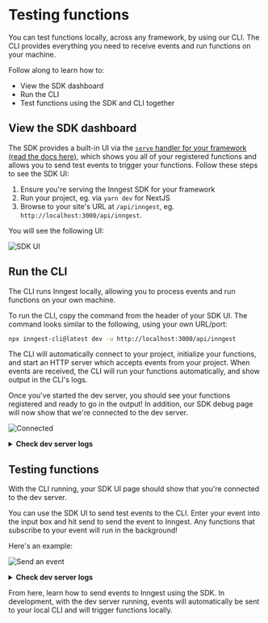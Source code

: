 # Testing functions

You can test functions locally, across any framework, by using our CLI.  The CLI
provides everything you need to receive events and run functions on your machine.

Follow along to learn how to:

- View the SDK dashboard
- Run the CLI
- Test functions using the SDK and CLI together


## View the SDK dashboard

The SDK provides a built-in UI via the  [`serve` handler for your framework
(read the docs here)](/docs/functions#serving),
which shows you all of your registered functions and allows you to send test events
to trigger your functions. Follow these steps to see the SDK UI:

1. Ensure you're serving the Inngest SDK for your framework
2. Run your project, eg. via `yarn dev` for NextJS
3. Browse to your site's URL at `/api/inngest`, eg. `http://localhost:3000/api/inngest`.

You will see the following UI:

![SDK UI](/assets/docs/sdk/sdk-ui.png)

## Run the CLI

The CLI runs Inngest locally, allowing you to process events and run functions on
your own machine.

To run the CLI, copy the command from the header of your SDK UI. The command looks
similar to the following, using your own URL/port:

```bash
npx inngest-cli@latest dev -u http://localhost:3000/api/inngest
```

The CLI will automatically connect to your project, initialize your functions,
and start an HTTP server which accepts events from your project.  When events
are received, the CLI will run your functions automatically, and show output
in the CLI's logs.

Once you've started the dev server, you should see your functions registered
and ready to go in the output! In addition, our SDK debug page will now show
that we're connected to the dev server.

![Connected](/assets/docs/top_bar_connected.png)

<details>
  <summary><strong>Check dev server logs</strong></summary>

  ```sh
  12:10PM INF overriding config to log step output within dev server
  12:10PM INF executor > starting queue backend=inmemory
  12:10PM INF runner > starting event stream backend=inmemory
  12:10PM INF runner > starting queue backend=inmemory
  12:10PM INF runner > initializing scheduled messages len=0
  12:10PM INF executor > service starting
  12:10PM INF devserver > service starting
  12:10PM INF executor > subscribing to function queue
  12:10PM INF api > starting server addr=0.0.0.0:8288
  12:10PM INF runner > service starting
  12:10PM INF runner > subscribing to events topic=events
  12:11PM INF devserver > registered functions app="My Next.js App" framework=nextjs len=1 sdk=js:v0.6.0 url=http://localhost:3001/api/inngest
  ```
</details>

## Testing functions

With the CLI running, your SDK UI page should show that you're connected to
the dev server.

You can use the SDK UI to send test events to the CLI. Enter your event into
the input box and hit send to send the event to Inngest.  Any functions
that subscribe to your event will run in the background!

Here's an example:

![Send an event](/assets/docs/sdk/send-event.png)

<details>
  <summary><strong>Check dev server logs</strong></summary>

  ```sh
  12:18PM INF api > publishing event event={"data":{"name":"Inngest"},"id":"01GFX481B6482Y32VSQFB6BJJY","name":"demo/event.sent"} event_name=demo/event.sent id=01GFX481B6482Y32VSQFB6BJJY
  12:18PM INF runner > received message event=demo/event.sent id=01GFX481B6482Y32VSQFB6BJJY
  12:18PM INF runner > initializing fn event=demo/event.sent function=my-next-js-app-hello-world id=01GFX481B6482Y32VSQFB6BJJY
  12:18PM INF executor > executing action dsn=inngest.com/my-next-js-app-hello-world-step-step-test run_id=01GFX481H2KSDE7JNHR1Y0XT1J scopes=null step=step version=null
  12:18PM INF output > step output attempt=0 fn_id=my-next-js-app-hello-world fn_name="Hello World" output={"body":{"message":"Hello, Inngest!"},"status":200} run_id=01GFX481H2KSDE7JNHR1Y0XT1J step=step
  ```
</details>

From here, learn how to send events to Inngest using the SDK.  In development, with
the dev server running, events will automatically be sent to your local CLI and will
trigger functions locally.
